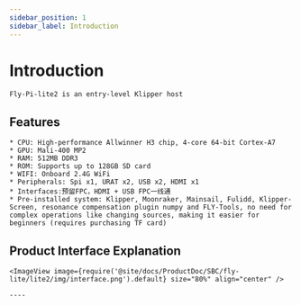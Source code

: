 ```yaml
---
sidebar_position: 1
sidebar_label: Introduction
---
```




# Introduction

    Fly-Pi-lite2 is an entry-level Klipper host

## Features

    * CPU: High-performance Allwinner H3 chip, 4-core 64-bit Cortex-A7
    * GPU: Mali-400 MP2
    * RAM: 512MB DDR3
    * ROM: Supports up to 128GB SD card
    * WIFI: Onboard 2.4G WiFi
    * Peripherals: Spi x1, URAT x2, USB x2, HDMI x1
    * Interfaces:预留FPC，HDMI + USB FPC一线通
    * Pre-installed system: Klipper, Moonraker, Mainsail, Fulidd, Klipper-Screen, resonance compensation plugin numpy and FLY-Tools, no need for complex operations like changing sources, making it easier for beginners (requires purchasing TF card)

## Product Interface Explanation

    <ImageView image={require('@site/docs/ProductDoc/SBC/fly-lite/lite2/img/interface.png').default} size="80%" align="center" /> 

    ----